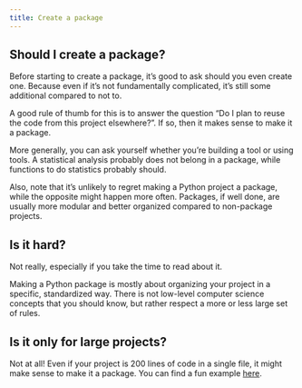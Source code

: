 ```yaml
---
title: Create a package
---
```


## Should I create a package?

Before starting to create a package, it's good to ask should you even create one. Because even if it's not fundamentally complicated, it's still some additional compared to not to.

A good rule of thumb for this is to answer the question "Do I plan to reuse the code from this project elsewhere?". If so, then it makes sense to make it a package.

More generally, you can ask yourself whether you're building a tool or using tools. A statistical analysis probably does not belong in a package, while functions to do statistics probably should.

Also, note that it's unlikely to regret making a Python project a package, while the opposite might happen more often. Packages, if well done, are usually more modular and better organized compared to non-package projects.

## Is it hard?

Not really, especially if you take the time to read about it.

Making a Python package is mostly about organizing your project in a specific, standardized way. There is not low-level computer science concepts that you should know, but rather respect a more or less large set of rules.

## Is it only for large projects?

Not at all! Even if your project is 200 lines of code in a single file, it might make sense to make it a package. You can find a fun example [here](https://github.com/koaning/smartfunc){target="_blank"}.